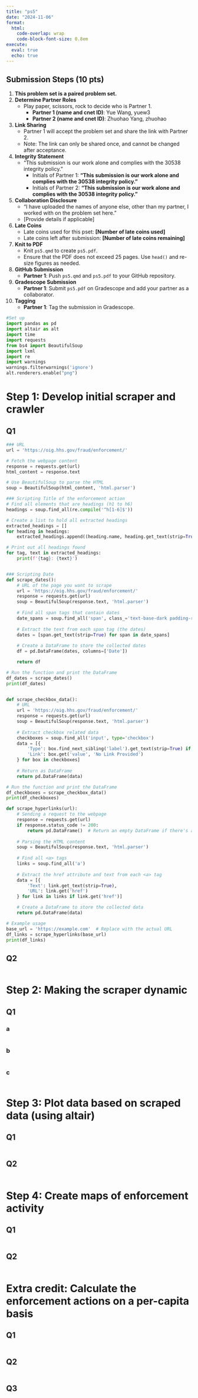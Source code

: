 ```yaml
---
title: "ps5"
date: "2024-11-06"
format: 
  html: 
    code-overlap: wrap
    code-block-font-size: 0.8em
execute:
  eval: true
  echo: true
---
```


## Submission Steps (10 pts)

1. **This problem set is a paired problem set.**
2. **Determine Partner Roles**
   - Play paper, scissors, rock to decide who is Partner 1.
     - **Partner 1 (name and cnet ID)**: Yue Wang, yuew3
     - **Partner 2 (name and cnet ID)**: Zhuohao Yang, zhuohao
3. **Link Sharing**
   - Partner 1 will accept the problem set and share the link with Partner 2.
   - Note: The link can only be shared once, and cannot be changed after acceptance.
4. **Integrity Statement**
   - “This submission is our work alone and complies with the 30538 integrity policy.”
     - Initials of Partner 1: **“This submission is our work alone and complies with the 30538 integrity policy.”**
     - Initials of Partner 2: **“This submission is our work alone and complies with the 30538 integrity policy.”**
5. **Collaboration Disclosure**
   - “I have uploaded the names of anyone else, other than my partner, I worked with on the problem set here.”
   - [Provide details if applicable]
6. **Late Coins**
   - Late coins used for this pset: **[Number of late coins used]**
   - Late coins left after submission: **[Number of late coins remaining]**
7. **Knit to PDF**
   - Knit `ps5.qmd` to create `ps5.pdf`.
   - Ensure that the PDF does not exceed 25 pages. Use `head()` and re-size figures as needed.
8. **GitHub Submission**
   - **Partner 1**: Push `ps5.qmd` and `ps5.pdf` to your GitHub repository.
9. **Gradescope Submission**
   - **Partner 1**: Submit `ps5.pdf` on Gradescope and add your partner as a collaborator.
10. **Tagging**
    - **Partner 1**: Tag the submission in Gradescope.


```python
#Set up
import pandas as pd
import altair as alt
import time
import requests
from bs4 import BeautifulSoup
import lxml
import re
import warnings 
warnings.filterwarnings('ignore')
alt.renderers.enable("png")
```

# Step 1: Develop initial scraper and crawler
## Q1

```python
### URL 
url = 'https://oig.hhs.gov/fraud/enforcement/'

# Fetch the webpage content
response = requests.get(url)
html_content = response.text

# Use BeautifulSoup to parse the HTML
soup = BeautifulSoup(html_content, 'html.parser')

### Scripting Title of the enforcement action
# Find all elements that are headings (h1 to h6)
headings = soup.find_all(re.compile('^h[1-6]$'))

# Create a list to hold all extracted headings
extracted_headings = []
for heading in headings:
    extracted_headings.append((heading.name, heading.get_text(strip=True)))

# Print out all headings found
for tag, text in extracted_headings:
    print(f'{tag}: {text}')


### Scripting Date
def scrape_dates():
    # URL of the page you want to scrape
    url = 'https://oig.hhs.gov/fraud/enforcement/'
    response = requests.get(url)
    soup = BeautifulSoup(response.text, 'html.parser')
    
    # Find all span tags that contain dates
    date_spans = soup.find_all('span', class_='text-base-dark padding-right-105')
    
    # Extract the text from each span tag (the dates)
    dates = [span.get_text(strip=True) for span in date_spans]
    
    # Create a DataFrame to store the collected dates
    df = pd.DataFrame(dates, columns=['Date'])

    return df

# Run the function and print the DataFrame
df_dates = scrape_dates()
print(df_dates)


def scrape_checkbox_data():
    # URL
    url = 'https://oig.hhs.gov/fraud/enforcement/'
    response = requests.get(url)
    soup = BeautifulSoup(response.text, 'html.parser')
    
    # Extract checkbox related data
    checkboxes = soup.find_all('input', type='checkbox')
    data = [{
        'Type': box.find_next_sibling('label').get_text(strip=True) if box.find_next_sibling('label') else 'No Label',
        'Link': box.get('value', 'No Link Provided')
    } for box in checkboxes]
    
    # Return as DataFrame
    return pd.DataFrame(data)

# Run the function and print the DataFrame
df_checkboxes = scrape_checkbox_data()
print(df_checkboxes)

def scrape_hyperlinks(url):
    # Sending a request to the webpage
    response = requests.get(url)
    if response.status_code != 200:
        return pd.DataFrame()  # Return an empty DataFrame if there's an error loading the page
    
    # Parsing the HTML content
    soup = BeautifulSoup(response.text, 'html.parser')
    
    # Find all <a> tags
    links = soup.find_all('a')
    
    # Extract the href attribute and text from each <a> tag
    data = [{
        'Text': link.get_text(strip=True),
        'URL': link.get('href')
    } for link in links if link.get('href')]

    # Create a DataFrame to store the collected data
    return pd.DataFrame(data)

# Example usage
base_url = 'https://example.com'  # Replace with the actual URL
df_links = scrape_hyperlinks(base_url)
print(df_links)

```




## Q2
```python

```


# Step 2: Making the scraper dynamic
## Q1 
### a
```python

```


### b
```python


```

### c
```python


```

# Step 3: Plot data based on scraped data (using altair)
## Q1
```python


```

## Q2
```python

```

# Step 4: Create maps of enforcement activity
## Q1
```python


```

## Q2
```python

```

# Extra credit: Calculate the enforcement actions on a per-capita basis
## Q1
```python


```

## Q2
```python

```

## Q3
```python

```
